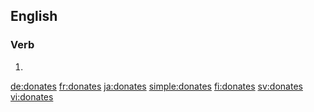 ==English==

===Verb===
{{head|en}}

# {{en-third-person singular of|donate}}

[[de:donates]]
[[fr:donates]]
[[ja:donates]]
[[simple:donates]]
[[fi:donates]]
[[sv:donates]]
[[vi:donates]]